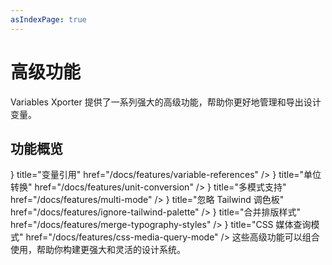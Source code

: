 ```yaml
---
asIndexPage: true
---
```



# 高级功能

Variables Xporter 提供了一系列强大的高级功能，帮助你更好地管理和导出设计变量。

## 功能概览

<Cards>
  <Cards.Card
    icon={<RefreshCw />}
    title="变量引用"
    href="/docs/features/variable-references"
  />
  <Cards.Card
    icon={<Box />}
    title="单位转换"
    href="/docs/features/unit-conversion"
  />
  <Cards.Card
    icon={<Layout />}
    title="多模式支持"
    href="/docs/features/multi-mode"
  />
  <Cards.Card
    icon={<Palette />}
    title="忽略 Tailwind 调色板"
    href="/docs/features/ignore-tailwind-palette"
  />
  <Cards.Card
    icon={<Type />}
    title="合并排版样式"
    href="/docs/features/merge-typography-styles"
  />
  <Cards.Card
    icon={<Zap />}
    title="CSS 媒体查询模式"
    href="/docs/features/css-media-query-mode"
  />
</Cards>

<Callout type="info" emoji="💡">
  这些高级功能可以组合使用，帮助你构建更强大和灵活的设计系统。
</Callout>
